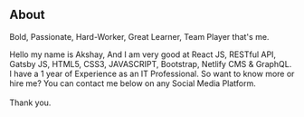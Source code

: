 ## About


 <p style={{fontSize:"1.5rem", fontWeight:"500"}}>Bold, Passionate, Hard-Worker, Great Learner, Team Player that's me.</p>


Hello my name is Akshay, And I am very good at React JS, RESTful API, Gatsby JS, HTML5, CSS3, JAVASCRIPT, Bootstrap, Netlify CMS & GraphQL. I have a 1 year of Experience as an IT Professional. So want to know more or hire me? You can contact me below on any Social Media Platform. <br/><br/>Thank you.
